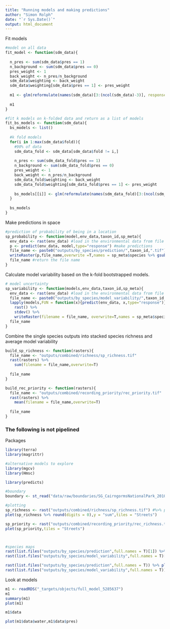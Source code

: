 ```yaml
---
title: "Running models and making predictions"
author: "Simon Rolph"
date: "`r Sys.Date()`"
output: html_document
---
```


Fit models

```r
#model on all data
fit_model <- function(sdm_data){
  
  n_pres <- sum(sdm_data$pres == 1)
  n_background <- sum(sdm_data$pres == 0)
  pres_weight <- 1
  back_weight <- n_pres/n_background
  sdm_data$weighting <- back_weight
  sdm_data$weighting[sdm_data$pres == 1] <- pres_weight
  
  m1 <- glm(reformulate(names(sdm_data)[3:(ncol(sdm_data)-3)], response = 'pres'), data=sdm_data, family="binomial",weights = weighting)
  
  m1
}

#fit k models on k-folded data and return as a list of models
fit_bs_models <- function(sdm_data){
  bs_models <- list()
  
  #k fold models
  for(i in 1:max(sdm_data$fold)){
    #90% of data
    sdm_data_fold <- sdm_data[sdm_data$fold != i,]
    
    n_pres <- sum(sdm_data_fold$pres == 1)
    n_background <- sum(sdm_data_fold$pres == 0)
    pres_weight <- 1
    back_weight <- n_pres/n_background
    sdm_data_fold$weighting <- back_weight
    sdm_data_fold$weighting[sdm_data_fold$pres == 1] <- pres_weight
    
    bs_models[[i]] <- glm(reformulate(names(sdm_data_fold)[3:(ncol(sdm_data)-3)], response = 'pres'), data=sdm_data_fold,family="binomial",weights = weighting)
  }
  
  bs_models
}

```

Make predictions in space

```r
#prediction of probability of being in a location
sp_probability <- function(model,env_data,taxon_id,sp_meta){
  env_data <- rast(env_data) #load in the environmental data from file
  p <- predict(env_data, model,type="response") #make predictions
  file_name <- paste0("outputs/by_species/prediction/",taxon_id,".tif") #string for filename
  writeRaster(p,file_name,overwrite =T,names = sp_meta$species %>% gsub(" ","_",x=.)) # write out the raster tile
  file_name #return the file name 
}

```

Calculate model variability based on the k-fold bootstrapped models.

```r

# model uncertainty
sp_variability <- function(models,env_data,taxon_id,sp_meta){
  env_data <- rast(env_data) #load in the environmental data from file
  file_name <- paste0("outputs/by_species/model_variability/",taxon_id,".tif")  #string for filename
  lapply(models,FUN = function(x){predict(env_data, x,type="response")}) %>%
    rast() %>%
    stdev() %>%
    writeRaster(filename = file_name, overwrite=T,names = sp_meta$species %>% gsub(" ","_",x=.))
  file_name
}

```

Combine the single species outputs into stacked species richness and average model variability

```r
build_sp_richness <- function(rasters){
  file_name <- "outputs/combined/richness/sp_richness.tif"
  rast(rasters) %>% 
    sum(filename = file_name,overwrite=T)
  
  file_name
}

build_rec_priority <- function(rasters){
  file_name <- "outputs/combined/recording_priority/rec_priority.tif"
  rast(rasters) %>% 
    mean(filename = file_name,overwrite=T)
  
  file_name
}


```


### The following is not pipelined


Packages

```r

library(terra)
library(magrittr)

#alternative models to explore
library(mgcv)
library(Hmsc)

library(predicts)

```

```r
#boundary
boundary <- st_read("data/raw/boundaries/SG_CairngormsNationalPark_2010/SG_CairngormsNationalPark_2010.shp")

#plotting
sp_richness <- rast("outputs/combined/richness/sp_richness.tif") #%>% project("epsg:4326")
plet(sp_richness %>% round(digits = 0),y = "sum",tiles = "Streets")

sp_priority <- rast("outputs/combined/recording_priority/rec_richness.tif") #%>% project("epsg:4326")
plet(sp_priority,tiles = "Streets")



#species maps
rast(list.files("outputs/by_species/prediction",full.names = T)[1]) %>% plet(tiles = "Streets")
rast(list.files("outputs/by_species/model_variability",full.names = T)[3]) %>% plet(tiles = "Streets")

rast(list.files("outputs/by_species/prediction",full.names = T)) %>% plot()
rast(list.files("outputs/by_species/model_variability",full.names = T)) %>% plot()

```

Look at models

```r
m1 <- readRDS("_targets/objects/full_model_5285637")
m1
summary(m1)
plot(m1)

m1$data

plot(m1$data$water,m1$data$pres)
```








